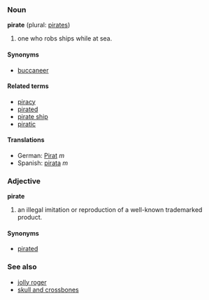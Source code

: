 ===Noun===
'''pirate''' (plural: [[pirates]])

# one who robs ships while at sea.

====Synonyms====
*[[buccaneer]]

====Related terms====
*[[piracy]]
*[[pirated]]
*[[pirate ship]]
*[[piratic]]

====Translations====
*German: [[Pirat]] ''m''
*Spanish: [[pirata]] ''m''

===Adjective===
'''pirate'''

# an illegal imitation or reproduction of a well-known trademarked product.

====Synonyms====
*[[pirated]]<!-- pirate software and pirated software seem to be interchangeable -->

===See also===
*[[jolly roger]]
*[[skull and crossbones]]